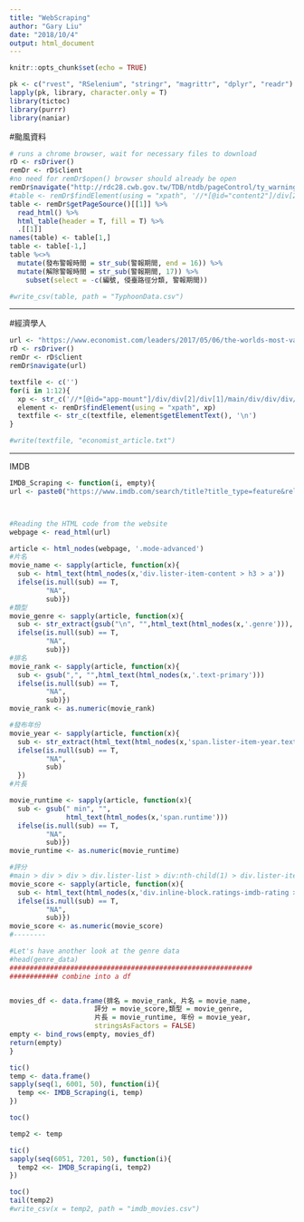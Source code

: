 ```yaml
---
title: "WebScraping"
author: "Gary Liu"
date: "2018/10/4"
output: html_document
---
```


```r
knitr::opts_chunk$set(echo = TRUE)
```

```r
pk <- c("rvest", "RSelenium", "stringr", "magrittr", "dplyr", "readr")
lapply(pk, library, character.only = T)
library(tictoc)
library(purrr)
library(naniar)
```

#颱風資料
```r
# runs a chrome browser, wait for necessary files to download
rD <- rsDriver() 
remDr <- rD$client
#no need for remDr$open() browser should already be open
remDr$navigate("http://rdc28.cwb.gov.tw/TDB/ntdb/pageControl/ty_warning?list=all")
#table <- remDr$findElement(using = "xpath", '//*[@id="content2"]/div[2]/table')
table <- remDr$getPageSource()[[1]] %>% 
  read_html() %>% 
  html_table(header = T, fill = T) %>%
  .[[1]]
names(table) <- table[1,]
table <- table[-1,]
table %<>%
  mutate(發布警報時間 = str_sub(警報期間, end = 16)) %>%
  mutate(解除警報時間 = str_sub(警報期間, 17)) %>%
    subset(select = -c(編號, 侵臺路徑分類, 警報期間)) 

#write_csv(table, path = "TyphoonData.csv")
```


---

#經濟學人
```r
url <- "https://www.economist.com/leaders/2017/05/06/the-worlds-most-valuable-resource-is-no-longer-oil-but-data"
rD <- rsDriver() 
remDr <- rD$client
remDr$navigate(url)

textfile <- c('')
for(i in 1:12){
  xp <- str_c('//*[@id="app-mount"]/div/div[2]/div[1]/main/div/div/div/article/div[1]/div[3]/p[',i, ']')
  element <- remDr$findElement(using = "xpath", xp)
  textfile <- str_c(textfile, element$getElementText(), '\n')
}

#write(textfile, "economist_article.txt")
```

---

IMDB
```r

IMDB_Scraping <- function(i, empty){
url <- paste0("https://www.imdb.com/search/title?title_type=feature&release_date=2014-01-01,2017-12-31&user_rating=7.0,&start=",i,"&ref_=adv_nxt")



#Reading the HTML code from the website
webpage <- read_html(url)

article <- html_nodes(webpage, '.mode-advanced')
#片名
movie_name <- sapply(article, function(x){
  sub <- html_text(html_nodes(x,'div.lister-item-content > h3 > a'))
  ifelse(is.null(sub) == T,
         "NA",
         sub)})
#類型
movie_genre <- sapply(article, function(x){
  sub <- str_extract(gsub("\n", "",html_text(html_nodes(x,'.genre'))), '^[a-zA-Z]+')
  ifelse(is.null(sub) == T,
         "NA",
         sub)})
#排名
movie_rank <- sapply(article, function(x){
  sub <- gsub(",", "",html_text(html_nodes(x,'.text-primary')))
  ifelse(is.null(sub) == T,
         "NA",
         sub)})
movie_rank <- as.numeric(movie_rank)

#發布年份
movie_year <- sapply(article, function(x){
  sub <- str_extract(html_text(html_nodes(x,'span.lister-item-year.text-muted.unbold')), "[0-9]+")
  ifelse(is.null(sub) == T,
         "NA",
         sub)
  })
#片長

movie_runtime <- sapply(article, function(x){
  sub <- gsub(" min", "",
              html_text(html_nodes(x,'span.runtime')))
  ifelse(is.null(sub) == T,
         "NA",
         sub)})
movie_runtime <- as.numeric(movie_runtime)

#評分
#main > div > div > div.lister-list > div:nth-child(1) > div.lister-item-content > div > div.inline-block.ratings-imdb-rating > strong
movie_score <- sapply(article, function(x){
  sub <- html_text(html_nodes(x,'div.inline-block.ratings-imdb-rating > strong'))
  ifelse(is.null(sub) == T,
         "NA",
         sub)})
movie_score <- as.numeric(movie_score)
#--------

#Let's have another look at the genre data
#head(genre_data)
############################################################
############ combine into a df


movies_df <- data.frame(排名 = movie_rank, 片名 = movie_name,
                     評分 = movie_score,類型 = movie_genre,
                     片長 = movie_runtime, 年份 = movie_year, 
                     stringsAsFactors = FALSE)
empty <- bind_rows(empty, movies_df)
return(empty)
}

tic()
temp <- data.frame()
sapply(seq(1, 6001, 50), function(i){
  temp <<- IMDB_Scraping(i, temp)
})

toc()

temp2 <- temp

tic()
sapply(seq(6051, 7201, 50), function(i){
  temp2 <<- IMDB_Scraping(i, temp2)
})

toc()
tail(temp2)
#write_csv(x = temp2, path = "imdb_movies.csv")


```

